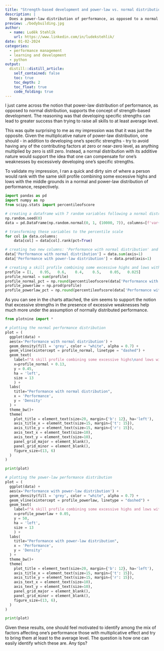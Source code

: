 ```yaml
---
title: "Strength-based development and power-law vs. normal distribution of performance"
description: |
  Does a power-law distribution of performance, as opposed to a normal distribution, support the concept of strength-based development? 
preview: ./bodybuilding.jpg
author:
  - name: Luděk Stehlík
    url: https://www.linkedin.com/in/ludekstehlik/
date: 01-02-2024
categories:
  - performance management
  - learning and development
  - python
output:
  distill::distill_article:
    self_contained: false
    toc: true
    toc_depth: 2
    toc_float: true
    code_folding: true
---
```


I just came across the notion that power-law distribution of performance, as opposed to normal distribution, supports the concept of strength-based development. The reasoning was that developing specific strengths can lead to greater success than trying to raise all skills to at least average level.

This was quite surprising to me as my impression was that it was just the opposite. Given the multiplicative nature of power-law distribution, one should - in addition to developing one's specific strengths - try to avoid having any of the contributing factors at zero or near-zero level, as anything multiplied by zero is still zero. Instead, a normal distribution with its additive nature would support the idea that one can compensate for one's weaknesses by excessively developing one's specific strengths. 

To validate my impression, I ran a quick and dirty sim of where a person would rank with the same skill profile combining some excessive highs and lows with the middle grounds in a normal and power-law distribution of performance, respectively. 

```python

import pandas as pd
import numpy as np
from scipy.stats import percentileofscore

# creating a dataframe with 7 random variables following a normal distribution
np.random.seed(0)  
data = pd.DataFrame(np.random.normal(0, 1, (10000, 7)), columns=[f'var{i+1}' for i in range(7)])

# transforming these variables to the percentile scale
for col in data.columns:
    data[col] = data[col].rank(pct=True)

# creating two new columns: 'Performance with normal distribution' and 'Performance with power-law distribution'
data['Performance with normal distribution'] = data.sum(axis=1)
data['Performance with power-law distribution'] = data.prod(axis=1)

# creating a skill profile combining some excessive highs and lows with the middle grounds
profile = [1,	0.95,	0.6,	0.4,	0.5,	0.05,	0.025]
profile_normal = sum(profile)
profile_normal_pct = np.round(percentileofscore(data['Performance with normal distribution'], profile_normal), 1)
profile_powerlaw = np.prod(profile)
profile_powerlaw_pct = np.round(percentileofscore(data['Performance with power-law distribution'], profile_powerlaw), 1)

```

As you can see in the charts attached, the sim seems to support the notion that excessive strengths in the presence of excessive weaknesses help much more under the assumption of normally distributed performance.

```python

from plotnine import *

# plotting the normal performance distribution
plot = (
  ggplot(data) +
  aes(x='Performance with normal distribution') +
  geom_density(fill = 'grey', color = "white", alpha = 0.7) +
  geom_vline(xintercept = profile_normal, linetype = "dashed") +
  geom_text(
    label=f"A skill profile combining some excessive highs\nand lows with the middle grounds\n(corresponding to {profile_normal_pct} percentile)", 
    x=profile_normal + 0.13, 
    y = 0.45, 
    ha = 'left',
    size = 13
    ) +
  labs(
    title="Performance with normal distribution",
    x = 'Performance',
    y = 'Density'
  ) +
  theme_bw()+
  theme(
    plot_title = element_text(size=20, margin={'b': 12}, ha='left'), 
    axis_title_x = element_text(size=15, margin={'t': 15}), 
    axis_title_y = element_text(size=15, margin={'r': 15}), 
    axis_text_x = element_text(size=10),
    axis_text_y = element_text(size=10),
    panel_grid_major = element_blank(),
    panel_grid_minor = element_blank(),
    figure_size=(13, 6)
  )
)

print(plot)

```

```python

# plotting the power-law performance distribution
plot = (
  ggplot(data) +
  aes(x='Performance with power-law distribution') +
  geom_density(fill = 'grey', color = "white", alpha = 0.7) +
  geom_vline(xintercept = profile_powerlaw, linetype = "dashed") +
  geom_text(
    label=f"A skill profile combining some excessive highs and lows with the middle grounds\n(corresponding to {profile_powerlaw_pct} percentile)", 
    x=profile_powerlaw + 0.05, 
    y = 50, 
    ha = 'left',
    size = 13
    ) +
  labs(
    title="Performance with power-law distribution",
    x = 'Performance',
    y = 'Density'
  ) +
  theme_bw()+
  theme(
    plot_title = element_text(size=20, margin={'b': 12}, ha='left'), 
    axis_title_x = element_text(size=15, margin={'t': 15}), 
    axis_title_y = element_text(size=15, margin={'r': 15}), 
    axis_text_x = element_text(size=10),
    axis_text_y = element_text(size=10),
    panel_grid_major = element_blank(),
    panel_grid_minor = element_blank(),
    figure_size=(13, 6),
  )
)

print(plot)

```

Given these results, one should feel motivated to identify among the mix of factors affecting one's performance those with multiplicative effect and try to bring them at least to the average level. The question is how one can easily identify which these are. Any tips?

